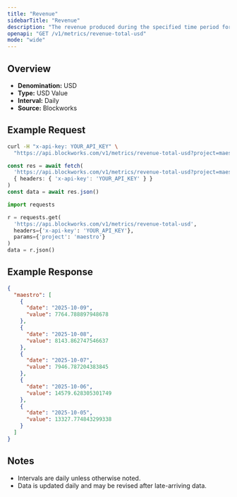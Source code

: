 ```yaml
---
title: "Revenue"
sidebarTitle: "Revenue"
description: "The revenue produced during the specified time period for given project."
openapi: "GET /v1/metrics/revenue-total-usd"
mode: "wide"
---
```


## Overview

- **Denomination:** USD
- **Type:** USD Value
- **Interval:** Daily
- **Source:** Blockworks

## Example Request

<CodeGroup>

```bash cURL
curl -H "x-api-key: YOUR_API_KEY" \
  "https://api.blockworks.com/v1/metrics/revenue-total-usd?project=maestro"
```

```typescript TypeScript
const res = await fetch(
  'https://api.blockworks.com/v1/metrics/revenue-total-usd?project=maestro',
  { headers: { 'x-api-key': 'YOUR_API_KEY' } }
)
const data = await res.json()
```

```python Python
import requests

r = requests.get(
  'https://api.blockworks.com/v1/metrics/revenue-total-usd',
  headers={'x-api-key': 'YOUR_API_KEY'},
  params={'project': 'maestro'}
)
data = r.json()
```

</CodeGroup>

## Example Response

```json
{
  "maestro": [
    {
      "date": "2025-10-09",
      "value": 7764.788897948678
    },
    {
      "date": "2025-10-08",
      "value": 8143.862747546637
    },
    {
      "date": "2025-10-07",
      "value": 7946.787204383845
    },
    {
      "date": "2025-10-06",
      "value": 14579.628305301749
    },
    {
      "date": "2025-10-05",
      "value": 13327.774843299338
    }
  ]
}
```

## Notes
- Intervals are daily unless otherwise noted.
- Data is updated daily and may be revised after late-arriving data.